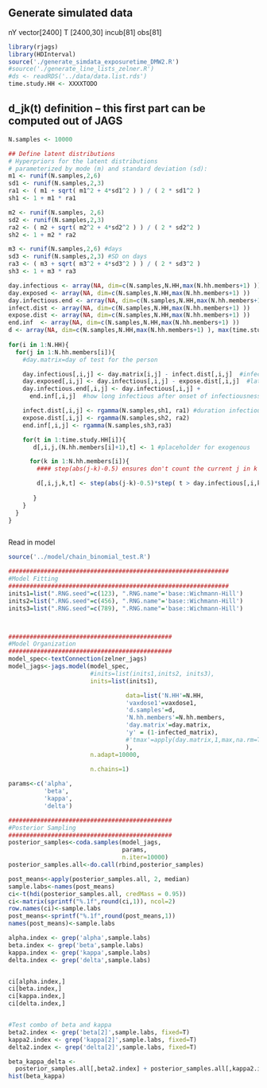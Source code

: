 ## Generate simulated data
nY vector[2400]
T [2400,30]
incub[81]
obs[81]

```r
library(rjags)
library(HDInterval)
source('./generate_simdata_exposuretime_DMW2.R') 
#source('./generate_line_lists_zelner.R') 
#ds <- readRDS('../data/data.list.rds')
time.study.HH <- XXXXTODO
```


## d_jk(t) definition -- this first part can be computed out of JAGS

```r


N.samples <- 10000

## Define latent distributions
# Hyperpriors for the latent distributions
# parameterized by mode (m) and standard deviation (sd):
m1 <- runif(N.samples,2,6)
sd1 <- runif(N.samples,2,3) 
ra1 <- ( m1 + sqrt( m1^2 + 4*sd1^2 ) ) / ( 2 * sd1^2 )
sh1 <- 1 + m1 * ra1

m2 <- runif(N.samples, 2,6)
sd2 <- runif(N.samples,2,3)
ra2 <- ( m2 + sqrt( m2^2 + 4*sd2^2 ) ) / ( 2 * sd2^2 )
sh2 <- 1 + m2 * ra2

m3 <- runif(N.samples,2,6) #days
sd3 <- runif(N.samples,2,3) #SD on days
ra3 <- ( m3 + sqrt( m3^2 + 4*sd3^2 ) ) / ( 2 * sd3^2 )
sh3 <- 1 + m3 * ra3

day.infectious <- array(NA, dim=c(N.samples,N.HH,max(N.hh.members+1) ))
day.exposed <- array(NA, dim=c(N.samples,N.HH,max(N.hh.members+1) ))
day.infectious.end <- array(NA, dim=c(N.samples,N.HH,max(N.hh.members+1) ))
infect.dist <- array(NA, dim=c(N.samples,N.HH,max(N.hh.members+1) ))
expose.dist <- array(NA, dim=c(N.samples,N.HH,max(N.hh.members+1) ))
end.inf  <- array(NA, dim=c(N.samples,N.HH,max(N.hh.members+1) ))
d <- array(NA, dim=c(N.samples,N.HH,max(N.hh.members+1) ), max(time.study.HH))
  
for(i in 1:N.HH){
  for(j in 1:N.hh.members[i]){
    #day.matrix=day of test for the person

    day.infectious[,i,j] <- day.matrix[i,j] - infect.dist[,i,j]  #infectious prior to test (t_onset in the document)
    day.exposed[,i,j] <- day.infectious[,i,j] - expose.dist[,i,j]  #latent period (t_infect in the document)
    day.infectious.end[,i,j] <- day.infectious[,i,j] +
      end.inf[,i,j]  #how long infectious after onset of infectiousness

    infect.dist[,i,j] <- rgamma(N.samples,sh1, ra1) #duration infectiousness
    expose.dist[,i,j] <- rgamma(N.samples,sh2, ra2)
    end.inf[,i,j] <- rgamma(N.samples,sh3,ra3)

    for(t in 1:time.study.HH[i]){
       d[,i,j,(N.hh.members[i]+1),t] <- 1 #placeholder for exogenous

      for(k in 1:N.hh.members[i]){
        #### step(abs(j-k)-0.5) ensures don't count the current j in k

        d[,i,j,k,t] <- step(abs(j-k)-0.5)*step( t > day.infectious[,i,k]+0.5)*step( t < min(day.exposed[,i,j], day.infectious.end[,i,k]) + 0.5)
     
       }
    }
  }
}



```

Read in model
```r
source('../model/chain_binomial_test.R')
```

```r
##############################################################
#Model Fitting
##############################################################
inits1=list(".RNG.seed"=c(123), ".RNG.name"='base::Wichmann-Hill')
inits2=list(".RNG.seed"=c(456), ".RNG.name"='base::Wichmann-Hill')
inits3=list(".RNG.seed"=c(789), ".RNG.name"='base::Wichmann-Hill')



##############################################
#Model Organization
##############################################
model_spec<-textConnection(zelner_jags)
model_jags<-jags.model(model_spec, 
                       #inits=list(inits1,inits2, inits3),
                       inits=list(inits1),

                                 data=list('N.HH'=N.HH,
                                 'vaxdose1'=vaxdose1,                                                       'vaxdose2'=vaxdose2,
                                 'd.samples'=d,
                                 'N.hh.members'=N.hh.members,
                                 'day.matrix'=day.matrix,
                                 'y' = (1-infected_matrix),
                                 #'tmax'=apply(day.matrix,1,max,na.rm=T)
                                 ),
                       n.adapt=10000, 
                       
                       n.chains=1)

```

```r
params<-c('alpha',
          'beta',
          'kappa',
          'delta')

##############################################
#Posterior Sampling
##############################################
posterior_samples<-coda.samples(model_jags, 
                                params, 
                                n.iter=10000)
posterior_samples.all<-do.call(rbind,posterior_samples)

post_means<-apply(posterior_samples.all, 2, median)
sample.labs<-names(post_means)
ci<-t(hdi(posterior_samples.all, credMass = 0.95))
ci<-matrix(sprintf("%.1f",round(ci,1)), ncol=2)
row.names(ci)<-sample.labs
post_means<-sprintf("%.1f",round(post_means,1))
names(post_means)<-sample.labs

alpha.index <- grep('alpha',sample.labs)
beta.index <- grep('beta',sample.labs)
kappa.index <- grep('kappa',sample.labs)
delta.index <- grep('delta',sample.labs)


ci[alpha.index,]
ci[beta.index,]
ci[kappa.index,]
ci[delta.index,]


#Test combo of beta and kappa
beta2.index <- grep('beta[2]',sample.labs, fixed=T)
kappa2.index <- grep('kappa[2]',sample.labs, fixed=T)
delta2.index <- grep('delta[2]',sample.labs, fixed=T)

beta_kappa_delta <- 
  posterior_samples.all[,beta2.index] + posterior_samples.all[,kappa2.index]
hist(beta_kappa)
```



